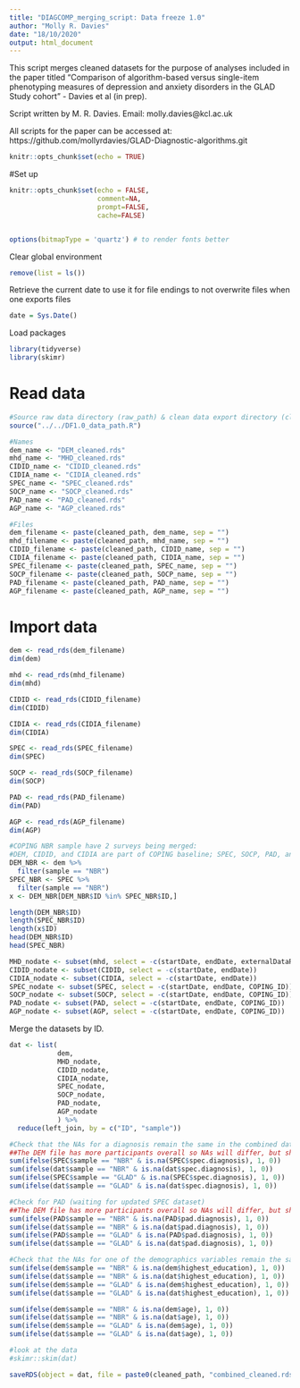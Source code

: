 ```yaml
---
title: "DIAGCOMP_merging_script: Data freeze 1.0"
author: "Molly R. Davies"
date: "18/10/2020"
output: html_document
---
```


This script merges cleaned datasets for the purpose of analyses included in the paper titled "Comparison of algorithm-based versus single-item phenotyping measures of depression and anxiety disorders in the GLAD Study cohort" - Davies et al (in prep).

Script written by M. R. Davies.
Email:  molly.davies@kcl.ac.uk

All scripts for the paper can be accessed at:
https://github.com/mollyrdavies/GLAD-Diagnostic-algorithms.git

```r
knitr::opts_chunk$set(echo = TRUE)
```

#Set up
```r
knitr::opts_chunk$set(echo = FALSE,
                      comment=NA,
                      prompt=FALSE,
                      cache=FALSE)


options(bitmapType = 'quartz') # to render fonts better
```

Clear global environment
```r
remove(list = ls())
```

Retrieve the current date to use it for file endings to not overwrite files when one exports files
```r
date = Sys.Date()
```


Load packages
```r
library(tidyverse)
library(skimr)
```

# Read data

```r
#Source raw data directory (raw_path) & clean data export directory (cleaned_path)
source("../../DF1.0_data_path.R")
```

```r
#Names
dem_name <- "DEM_cleaned.rds"
mhd_name <- "MHD_cleaned.rds"
CIDID_name <- "CIDID_cleaned.rds"
CIDIA_name <- "CIDIA_cleaned.rds"
SPEC_name <- "SPEC_cleaned.rds"
SOCP_name <- "SOCP_cleaned.rds"
PAD_name <- "PAD_cleaned.rds"
AGP_name <- "AGP_cleaned.rds"

#Files
dem_filename <- paste(cleaned_path, dem_name, sep = "")
mhd_filename <- paste(cleaned_path, mhd_name, sep = "")
CIDID_filename <- paste(cleaned_path, CIDID_name, sep = "")
CIDIA_filename <- paste(cleaned_path, CIDIA_name, sep = "")
SPEC_filename <- paste(cleaned_path, SPEC_name, sep = "")
SOCP_filename <- paste(cleaned_path, SOCP_name, sep = "")
PAD_filename <- paste(cleaned_path, PAD_name, sep = "")
AGP_filename <- paste(cleaned_path, AGP_name, sep = "")

```

# Import data
```r
dem <- read_rds(dem_filename)
dim(dem)

mhd <- read_rds(mhd_filename)
dim(mhd)

CIDID <- read_rds(CIDID_filename)
dim(CIDID)

CIDIA <- read_rds(CIDIA_filename)
dim(CIDIA)

SPEC <- read_rds(SPEC_filename)
dim(SPEC)

SOCP <- read_rds(SOCP_filename)
dim(SOCP)

PAD <- read_rds(PAD_filename)
dim(PAD)

AGP <- read_rds(AGP_filename)
dim(AGP)
```

```r
#COPING NBR sample have 2 surveys being merged: 
#DEM, CIDID, and CIDIA are part of COPING baseline; SPEC, SOCP, PAD, and AGP are optional questionnaires
DEM_NBR <- dem %>% 
  filter(sample == "NBR")
SPEC_NBR <- SPEC %>% 
  filter(sample == "NBR")
x <- DEM_NBR[DEM_NBR$ID %in% SPEC_NBR$ID,]

length(DEM_NBR$ID)
length(SPEC_NBR$ID)
length(x$ID)
head(DEM_NBR$ID)
head(SPEC_NBR)
```

```r
MHD_nodate <- subset(mhd, select = -c(startDate, endDate, externalDataReference))
CIDID_nodate <- subset(CIDID, select = -c(startDate, endDate))
CIDIA_nodate <- subset(CIDIA, select = -c(startDate, endDate))
SPEC_nodate <- subset(SPEC, select = -c(startDate, endDate, COPING_ID))
SOCP_nodate <- subset(SOCP, select = -c(startDate, endDate, COPING_ID))
PAD_nodate <- subset(PAD, select = -c(startDate, endDate, COPING_ID))
AGP_nodate <- subset(AGP, select = -c(startDate, endDate, COPING_ID))
```

Merge the datasets by ID.
```r
dat <- list(
            dem,
            MHD_nodate,
            CIDID_nodate,
            CIDIA_nodate,
            SPEC_nodate, 
            SOCP_nodate,
            PAD_nodate,
            AGP_nodate
            ) %>% 
  reduce(left_join, by = c("ID", "sample"))
```

```r
#Check that the NAs for a diagnosis remain the same in the combined datasets (there will be more NAs for NBR SPEC because the questionnaire was optional)
##The DEM file has more participants overall so NAs will differ, but shouldn't be hugely different
sum(ifelse(SPEC$sample == "NBR" & is.na(SPEC$spec.diagnosis), 1, 0))
sum(ifelse(dat$sample == "NBR" & is.na(dat$spec.diagnosis), 1, 0))
sum(ifelse(SPEC$sample == "GLAD" & is.na(SPEC$spec.diagnosis), 1, 0))
sum(ifelse(dat$sample == "GLAD" & is.na(dat$spec.diagnosis), 1, 0))

#Check for PAD (waiting for updated SPEC dataset) 
##The DEM file has more participants overall so NAs will differ, but shouldn't be hugely different
sum(ifelse(PAD$sample == "NBR" & is.na(PAD$pad.diagnosis), 1, 0))
sum(ifelse(dat$sample == "NBR" & is.na(dat$pad.diagnosis), 1, 0))
sum(ifelse(PAD$sample == "GLAD" & is.na(PAD$pad.diagnosis), 1, 0))
sum(ifelse(dat$sample == "GLAD" & is.na(dat$pad.diagnosis), 1, 0))

#Check that the NAs for one of the demographics variables remain the same in the combined datasets
sum(ifelse(dem$sample == "NBR" & is.na(dem$highest_education), 1, 0))
sum(ifelse(dat$sample == "NBR" & is.na(dat$highest_education), 1, 0))
sum(ifelse(dem$sample == "GLAD" & is.na(dem$highest_education), 1, 0))
sum(ifelse(dat$sample == "GLAD" & is.na(dat$highest_education), 1, 0))

sum(ifelse(dem$sample == "NBR" & is.na(dem$age), 1, 0))
sum(ifelse(dat$sample == "NBR" & is.na(dat$age), 1, 0))
sum(ifelse(dem$sample == "GLAD" & is.na(dem$age), 1, 0))
sum(ifelse(dat$sample == "GLAD" & is.na(dat$age), 1, 0))
```


```r
#look at the data
#skimr::skim(dat)
```

```r
saveRDS(object = dat, file = paste0(cleaned_path, "combined_cleaned.rds"))
```

